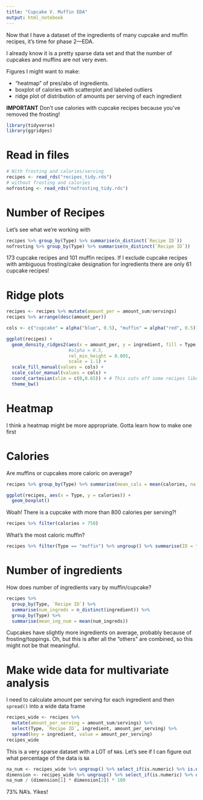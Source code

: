 ```yaml
---
title: "Cupcake V. Muffin EDA"
output: html_notebook
---
```


Now that I have a dataset of the ingredients of many cupcake and muffin recipes, it's time for phase 2---EDA.

I already know it is a pretty sparse data set and that the number of cupcakes and muffins are not very even.

Figures I might want to make:

- "heatmap" of pres/abs of ingredients.
- boxplot of calories with scatterplot and labeled outliers
- ridge plot of distribution of amounts per serving of each ingredient


**IMPORTANT** Don't use calories with cupcake recipes because you've removed the frosting!
```r
library(tidyverse)
library(ggridges)
```

# Read in files
```r
# With frosting and calories/serving
recipes <- read_rds("recipes_tidy.rds")
# without frosting and calories
nofrosting <- read_rds("nofrosting_tidy.rds")
```

# Number of Recipes
Let's see what we're working with
```r
recipes %>% group_by(Type) %>% summarise(n_distinct(`Recipe ID`))
nofrosting %>% group_by(Type) %>% summarise(n_distinct(`Recipe ID`))
```
173 cupcake recipes and 101 muffin recipes.  If I exclude cupcake recipes with ambiguous frosting/cake designation for ingredients there are only 61 cupcake recipes!


# Ridge plots
```r
recipes <- recipes %>% mutate(amount_per = amount_sum/servings)
recipes %>% arrange(desc(amount_per))

cols <- c("cupcake" = alpha("blue", 0.5), "muffin" = alpha("red", 0.5))

ggplot(recipes) +
  geom_density_ridges2(aes(x = amount_per, y = ingredient, fill = Type, color = Type),
                       #alpha = 0.5,
                       rel_min_height = 0.005,
                       scale = 1.1) +
  scale_fill_manual(values = cols) +
  scale_color_manual(values = cols) +
  coord_cartesian(xlim = c(0,0.65)) + # This cuts off some recipes like one with 4 eggs.
  theme_bw()
```
# Heatmap
I think a heatmap might be more appropriate.  Gotta learn how to make one first



# Calories
Are muffins or cupcakes more caloric on average?

```r
recipes %>% group_by(Type) %>% summarise(mean_cals = mean(calories, na.rm = TRUE))
```
```r
ggplot(recipes, aes(x = Type, y = calories)) +
  geom_boxplot()
```

Woah! There is a cupcake with more than 800 calories per serving?!
```r
recipes %>% filter(calories > 750)
```
What's the most caloric muffin?
```r
recipes %>% filter(Type == "muffin") %>% ungroup() %>% summarise(ID = first(`Recipe ID`), cals = max(calories))
```

# Number of ingredients
How does number of ingredients vary by muffin/cupcake?

```r
recipes %>%
  group_by(Type, `Recipe ID`) %>%
  summarise(num_ingreds = n_distinct(ingredient)) %>% 
  group_by(Type) %>% 
  summarise(mean_ing_num = mean(num_ingreds))
```
Cupcakes have slightly more ingredients on average, probably because of frosting/toppings.  Oh, but this is after all the "others" are combined, so this might not be that meaningful.

# Make wide data for multivariate analysis
I need to calculate amount per serving for each ingredient and then `spread()` into a wide data frame
```r
recipes_wide <- recipes %>%
  mutate(amount_per_serving = amount_sum/servings) %>% 
  select(Type, `Recipe ID`, ingredient, amount_per_serving) %>% 
  spread(key = ingredient, value = amount_per_serving)
recipes_wide
```

This is a very sparse dataset with a LOT of `NA`s.  Let's see if I can figure out what percentage of the data is `NA`
```r
na_num <- recipes_wide %>% ungroup() %>% select_if(is.numeric) %>% is.na() %>% sum()
dimension <- recipes_wide %>% ungroup() %>% select_if(is.numeric) %>% dim()
na_num / (dimension[1] * dimension[2]) * 100
```
73% NA's.  Yikes!



